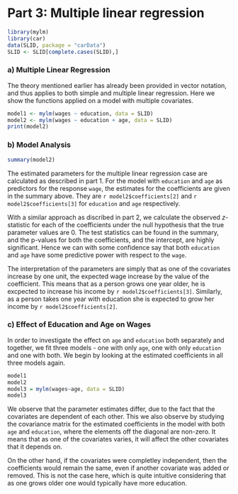 # Part 3: Multiple linear regression
```r
library(mylm)
library(car)
data(SLID, package = "carData")
SLID <- SLID[complete.cases(SLID),]
```


### a) Multiple Linear Regression
The theory mentioned earlier has already been provided in vector notation, and thus applies to both simple and multiple linear regression. Here we show the functions applied on a model with multiple covariates.
```r
model1 <- mylm(wages ~ education, data = SLID)
model2 <- mylm(wages ~ education + age, data = SLID)
print(model2)
```


### b) Model Analysis
```r
summary(model2)
```
The estimated parameters for the multiple linear regression case are calculated as described in part 1. For the model with `education` and `age` as predictors for the response `wage`, the estimates for the coefficients are given in the summary above. They are `r model2$coefficients[2]` and `r model2$coefficients[3]` for `education` and `age` respectively. 

With a similar approach as discribed in part 2, we calculate the observed $z$-statistic for each of the coefficients under the null hypothesis that the true parameter values are 0. The test statistics can be found in the summary, and the p-values for both the coefficients, and the intercept, are highly significant. Hence we can with some confidence say that both `education` and `age` have some predictive power with respect to the `wage`.  

The interpretation of the parameters are simply that as one of the covariates increase by one unit, the expected wage increase by the value of the coefficient. This means that as a person grows one year older, he is excpected to increase his income by `r model2$coefficients[3]`. Similarly, as a person takes one year with education she is expected to grow her income by `r model2$coefficients[2]`.


### c) Effect of Education and Age on Wages
In order to investigate the effect on `age` and `education` both separately and together, we fit three models - one with only `age`, one with only `education` and one with both.  We begin by looking at the estimated coefficients in all three models again.
```r
model1
model2
model3 = mylm(wages~age, data = SLID)
model3
```

We observe that the parameter estimates differ, due to the fact that the covariates are dependent of each other. This we also observe by studying the covariance matrix for the estimated coefficients in the model with both `age` and `education`, where the elements off the diagonal are non-zero. It means that as one of the covariates varies, it will affect the other covariates that it depends on.

On the other hand, if the covariates were completley independent, then the coefficients would remain the same, even if another covariate was added or removed. This is not the case here, which is quite intuitive considering that as one grows older one would typically have more education. 
